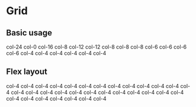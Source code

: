 

<Meta title="05 - Grid 栅格" />

# Grid

## Basic usage

<Row className="demo-row">
  <Col span={24}>col-24</Col>
  <Col span={0}>col-0</Col>
</Row>

<Row className="demo-row">
  <Col span={16}>col-16</Col>
  <Col span={8}>col-8</Col>
</Row>

<Row className="demo-row">
  <Col span={12}>col-12</Col>
  <Col span={12}>col-12</Col>
</Row>

<Row className="demo-row">
  <Col span={8}>col-8</Col>
  <Col span={8}>col-8</Col>
  <Col span={8}>col-8</Col>
</Row>

<Row className="demo-row">
  <Col span={6}>col-6</Col>
  <Col span={6}>col-6</Col>
  <Col span={6}>col-6</Col>
  <Col span={6}>col-6</Col>
</Row>

<Row className="demo-row">
  <Col span={4}>col-4</Col>
  <Col span={4}>col-4</Col>
  <Col span={4}>col-4</Col>
  <Col span={4}>col-4</Col>
  <Col span={4}>col-4</Col>
  <Col span={4}>col-4</Col>
</Row>

## Flex layout

<Row className="demo-row" justify="start">
  <Col span={4}>col-4</Col>
  <Col span={4}>col-4</Col>
  <Col span={4}>col-4</Col>
  <Col span={4}>col-4</Col>
</Row>

<Row className="demo-row" justify="center">
  <Col span={4}>col-4</Col>
  <Col span={4}>col-4</Col>
  <Col span={4}>col-4</Col>
  <Col span={4}>col-4</Col>
</Row>

<Row className="demo-row" justify="end">
  <Col span={4}>col-4</Col>
  <Col span={4}>col-4</Col>
  <Col span={4}>col-4</Col>
  <Col span={4}>col-4</Col>
</Row>

<Row className="demo-row" justify="space-around">
  <Col span={4}>col-4</Col>
  <Col span={4}>col-4</Col>
  <Col span={4}>col-4</Col>
  <Col span={4}>col-4</Col>
</Row>

<Row className="demo-row" justify="space-between">
  <Col span={4}>col-4</Col>
  <Col span={4}>col-4</Col>
  <Col span={4}>col-4</Col>
  <Col span={4}>col-4</Col>
</Row>

<Row className="demo-row" justify="center" align="top">
  <Col span={4} style={{ height: 100 }}>
    col-4
  </Col>
  <Col span={4} style={{ height: 80 }}>
    col-4
  </Col>
  <Col span={4} style={{ height: 150 }}>
    col-4
  </Col>
  <Col span={4} style={{ height: 120 }}>
    col-4
  </Col>
</Row>

<Row className="demo-row" justify="space-around" align="middle">
  <Col span={4} style={{ height: 100 }}>
    col-4
  </Col>
  <Col span={4} style={{ height: 80 }}>
    col-4
  </Col>
  <Col span={4} style={{ height: 150 }}>
    col-4
  </Col>
  <Col span={4} style={{ height: 120 }}>
    col-4
  </Col>
</Row>

<Row className="demo-row" justify="space-between" align="bottom">
  <Col span={4} style={{ height: 100 }}>
    col-4
  </Col>
  <Col span={4} style={{ height: 80 }}>
    col-4
  </Col>
  <Col span={4} style={{ height: 150 }}>
    col-4
  </Col>
  <Col span={4} style={{ height: 120 }}>
    col-4
  </Col>
</Row>
